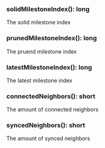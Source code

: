 ### solidMilestoneIndex(): long

The solid milestone index

### prunedMilestoneIndex(): long

The pruend milestone index

### latestMilestoneIndex(): long

The latest milestone index

### connectedNeighbors(): short

The amount of connected neighbors

### syncedNeighbors(): short

The amount of synced neighbors
